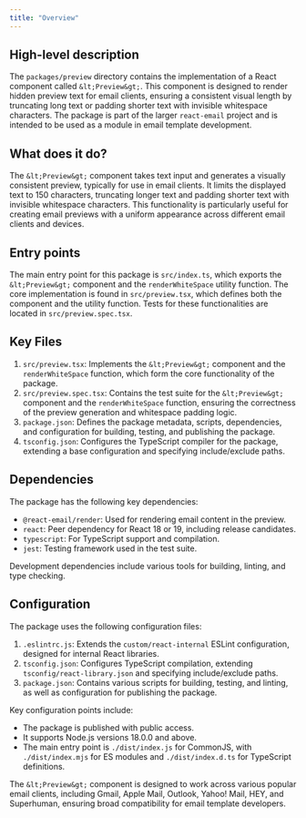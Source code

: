 ```yaml
---
title: "Overview"
---
```


## High-level description
The `packages/preview` directory contains the implementation of a React component called `&lt;Preview&gt;`. This component is designed to render hidden preview text for email clients, ensuring a consistent visual length by truncating long text or padding shorter text with invisible whitespace characters. The package is part of the larger `react-email` project and is intended to be used as a module in email template development.

## What does it do?
The `&lt;Preview&gt;` component takes text input and generates a visually consistent preview, typically for use in email clients. It limits the displayed text to 150 characters, truncating longer text and padding shorter text with invisible whitespace characters. This functionality is particularly useful for creating email previews with a uniform appearance across different email clients and devices.

## Entry points
The main entry point for this package is `src/index.ts`, which exports the `&lt;Preview&gt;` component and the `renderWhiteSpace` utility function. The core implementation is found in `src/preview.tsx`, which defines both the component and the utility function. Tests for these functionalities are located in `src/preview.spec.tsx`.

## Key Files
1. `src/preview.tsx`: Implements the `&lt;Preview&gt;` component and the `renderWhiteSpace` function, which form the core functionality of the package.
2. `src/preview.spec.tsx`: Contains the test suite for the `&lt;Preview&gt;` component and the `renderWhiteSpace` function, ensuring the correctness of the preview generation and whitespace padding logic.
3. `package.json`: Defines the package metadata, scripts, dependencies, and configuration for building, testing, and publishing the package.
4. `tsconfig.json`: Configures the TypeScript compiler for the package, extending a base configuration and specifying include/exclude paths.

## Dependencies
The package has the following key dependencies:
- `@react-email/render`: Used for rendering email content in the preview.
- `react`: Peer dependency for React 18 or 19, including release candidates.
- `typescript`: For TypeScript support and compilation.
- `jest`: Testing framework used in the test suite.

Development dependencies include various tools for building, linting, and type checking.

## Configuration
The package uses the following configuration files:
1. `.eslintrc.js`: Extends the `custom/react-internal` ESLint configuration, designed for internal React libraries.
2. `tsconfig.json`: Configures TypeScript compilation, extending `tsconfig/react-library.json` and specifying include/exclude paths.
3. `package.json`: Contains various scripts for building, testing, and linting, as well as configuration for publishing the package.

Key configuration points include:
- The package is published with public access.
- It supports Node.js versions 18.0.0 and above.
- The main entry point is `./dist/index.js` for CommonJS, with `./dist/index.mjs` for ES modules and `./dist/index.d.ts` for TypeScript definitions.

The `&lt;Preview&gt;` component is designed to work across various popular email clients, including Gmail, Apple Mail, Outlook, Yahoo! Mail, HEY, and Superhuman, ensuring broad compatibility for email template developers.